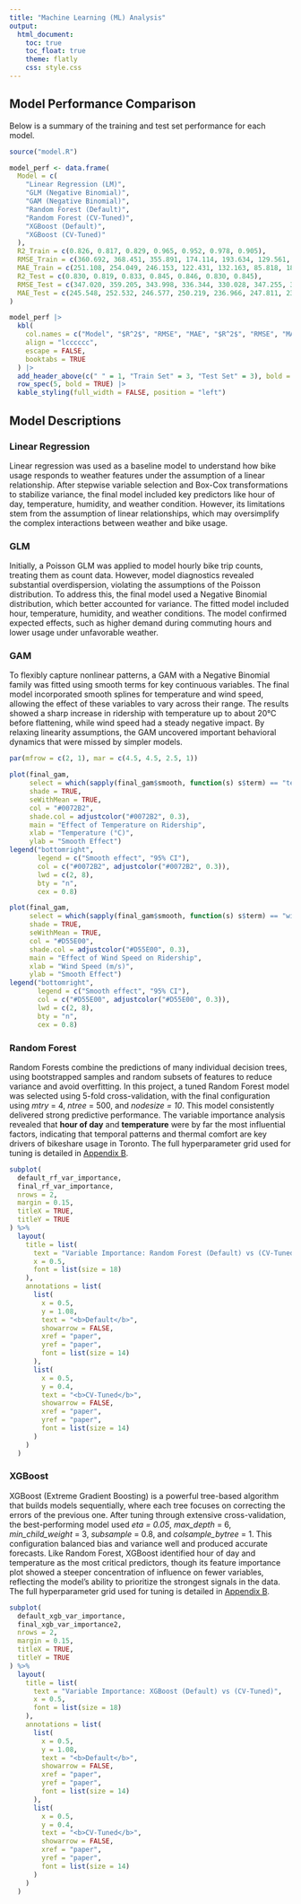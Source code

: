 ```yaml
---
title: "Machine Learning (ML) Analysis"
output: 
  html_document:
    toc: true
    toc_float: true
    theme: flatly
    css: style.css
---
```


## Model Performance Comparison
Below is a summary of the training and test set performance for each model.

```r
source("model.R")
```

```r
model_perf <- data.frame(
  Model = c(
    "Linear Regression (LM)",
    "GLM (Negative Binomial)",
    "GAM (Negative Binomial)",
    "Random Forest (Default)",
    "Random Forest (CV-Tuned)",
    "XGBoost (Default)",
    "XGBoost (CV-Tuned)"
  ),
  R2_Train = c(0.826, 0.817, 0.829, 0.965, 0.952, 0.978, 0.905),
  RMSE_Train = c(360.692, 368.451, 355.891, 174.114, 193.634, 129.561, 268.267),
  MAE_Train = c(251.108, 254.049, 246.153, 122.431, 132.163, 85.818, 184.694),
  R2_Test = c(0.830, 0.819, 0.833, 0.845, 0.846, 0.830, 0.845),
  RMSE_Test = c(347.020, 359.205, 343.998, 336.344, 330.028, 347.255, 331.139),
  MAE_Test = c(245.548, 252.532, 246.577, 250.219, 236.966, 247.811, 238.871)
)

model_perf |>
  kbl(
    col.names = c("Model", "$R^2$", "RMSE", "MAE", "$R^2$", "RMSE", "MAE"),
    align = "lcccccc",
    escape = FALSE,
    booktabs = TRUE
  ) |>
  add_header_above(c(" " = 1, "Train Set" = 3, "Test Set" = 3), bold = TRUE) %>%
  row_spec(5, bold = TRUE) |>
  kable_styling(full_width = FALSE, position = "left")
```


## Model Descriptions {.tabset}

### Linear Regression
Linear regression was used as a baseline model to understand how bike usage responds to weather features under the assumption of a linear relationship. After stepwise variable selection and Box-Cox transformations to stabilize variance, the final model included key predictors like hour of day, temperature, humidity, and weather condition. However, its limitations stem from the assumption of linear relationships, which may oversimplify the complex interactions between weather and bike usage.

### GLM
Initially, a Poisson GLM was applied to model hourly bike trip counts, treating them as count data. However, model diagnostics revealed substantial overdispersion, violating the assumptions of the Poisson distribution. To address this, the final model used a Negative Binomial distribution, which better accounted for variance. The fitted model included hour, temperature, humidity, and weather conditions. The model confirmed expected effects, such as higher demand during commuting hours and lower usage under unfavorable weather.

### GAM
To flexibly capture nonlinear patterns, a GAM with a Negative Binomial family was fitted using smooth terms for key continuous variables. The final model incorporated smooth splines for temperature and wind speed, allowing the effect of these variables to vary across their range. The results showed a sharp increase in ridership with temperature up to about 20°C before flattening, while wind speed had a steady negative impact. By relaxing linearity assumptions, the GAM uncovered important behavioral dynamics that were missed by simpler models.

```r
par(mfrow = c(2, 1), mar = c(4.5, 4.5, 2.5, 1))

plot(final_gam, 
     select = which(sapply(final_gam$smooth, function(s) s$term) == "temp"),
     shade = TRUE,
     seWithMean = TRUE,
     col = "#0072B2",
     shade.col = adjustcolor("#0072B2", 0.3),
     main = "Effect of Temperature on Ridership",
     xlab = "Temperature (°C)",
     ylab = "Smooth Effect")
legend("bottomright",
       legend = c("Smooth effect", "95% CI"),
       col = c("#0072B2", adjustcolor("#0072B2", 0.3)),
       lwd = c(2, 8),
       bty = "n",
       cex = 0.8)

plot(final_gam, 
     select = which(sapply(final_gam$smooth, function(s) s$term) == "wind_speed"),
     shade = TRUE,
     seWithMean = TRUE,
     col = "#D55E00",
     shade.col = adjustcolor("#D55E00", 0.3),
     main = "Effect of Wind Speed on Ridership",
     xlab = "Wind Speed (m/s)",
     ylab = "Smooth Effect")
legend("bottomright",
       legend = c("Smooth effect", "95% CI"),
       col = c("#D55E00", adjustcolor("#D55E00", 0.3)),
       lwd = c(2, 8),
       bty = "n",
       cex = 0.8)
```

### Random Forest
Random Forests combine the predictions of many individual decision trees, using bootstrapped samples and random subsets of features to reduce variance and avoid overfitting. In this project, a tuned Random Forest model was selected using 5-fold cross-validation, with the final configuration using _mtry_ = 4, _ntree_ = 500, and _nodesize = 10_. This model consistently delivered strong predictive performance. The variable importance analysis revealed that **hour of day** and **temperature** were by far the most influential factors, indicating that temporal patterns and thermal comfort are key drivers of bikeshare usage in Toronto. The full hyperparameter grid used for tuning is detailed in [Appendix B](Appendix.html).

```r
subplot(
  default_rf_var_importance,
  final_rf_var_importance,
  nrows = 2,
  margin = 0.15,
  titleX = TRUE,
  titleY = TRUE
) %>%
  layout(
    title = list(
      text = "Variable Importance: Random Forest (Default) vs (CV-Tuned)",
      x = 0.5,
      font = list(size = 18)
    ),
    annotations = list(
      list(
        x = 0.5,
        y = 1.08,
        text = "<b>Default</b>",
        showarrow = FALSE,
        xref = "paper",
        yref = "paper",
        font = list(size = 14)
      ),
      list(
        x = 0.5,
        y = 0.4,
        text = "<b>CV-Tuned</b>",
        showarrow = FALSE,
        xref = "paper",
        yref = "paper",
        font = list(size = 14)
      )
    )
  )
```


### XGBoost
XGBoost (Extreme Gradient Boosting) is a powerful tree-based algorithm that builds models sequentially, where each tree focuses on correcting the errors of the previous one. After tuning through extensive cross-validation, the best-performing model used _eta = 0.05_, _max_depth_ = 6, _min_child_weight_ = 3, _subsample_ = 0.8, and _colsample_bytree_ = 1. This configuration balanced bias and variance well and produced accurate forecasts. Like Random Forest, XGBoost identified hour of day and temperature as the most critical predictors, though its feature importance plot showed a steeper concentration of influence on fewer variables, reflecting the model’s ability to prioritize the strongest signals in the data. The full hyperparameter grid used for tuning is detailed in [Appendix B](Appendix.html).

```r
subplot(
  default_xgb_var_importance,
  final_xgb_var_importance2,
  nrows = 2,
  margin = 0.15,
  titleX = TRUE,
  titleY = TRUE
) %>%
  layout(
    title = list(
      text = "Variable Importance: XGBoost (Default) vs (CV-Tuned)",
      x = 0.5,
      font = list(size = 18)
    ),
    annotations = list(
      list(
        x = 0.5,
        y = 1.08,
        text = "<b>Default</b>",
        showarrow = FALSE,
        xref = "paper",
        yref = "paper",
        font = list(size = 14)
      ),
      list(
        x = 0.5,
        y = 0.4,
        text = "<b>CV-Tuned</b>",
        showarrow = FALSE,
        xref = "paper",
        yref = "paper",
        font = list(size = 14)
      )
    )
  )

```

